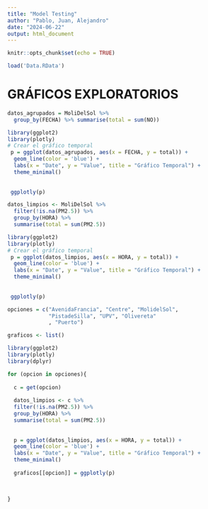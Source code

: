 ---
title: "Model Testing"
author: "Pablo, Juan, Alejandro"
date: "2024-06-22"
output: html_document
---

```{r setup, include=FALSE}
knitr::opts_chunk$set(echo = TRUE)
```




```{r}
load('Data.RData')
```



# GRÁFICOS EXPLORATORIOS


```{r}
datos_agrupados = MoliDelSol %>%
  group_by(FECHA) %>% summarise(total = sum(NO))


```



```{r}
library(ggplot2)
library(plotly)
# Crear el gráfico temporal
 p = ggplot(datos_agrupados, aes(x = FECHA, y = total)) +
  geom_line(color = 'blue') +
  labs(x = "Date", y = "Value", title = "Gráfico Temporal") +
  theme_minimal()
 
 
 ggplotly(p)

```








```{r}

datos_limpios <- MoliDelSol %>%
  filter(!is.na(PM2.5)) %>%
  group_by(HORA) %>%
  summarise(total = sum(PM2.5))

```



```{r}
library(ggplot2)
library(plotly)
# Crear el gráfico temporal
 p = ggplot(datos_limpios, aes(x = HORA, y = total)) +
  geom_line(color = 'blue') +
  labs(x = "Date", y = "Value", title = "Gráfico Temporal") +
  theme_minimal()
 
 
 ggplotly(p)

```


```{r}
opciones = c("AvenidaFrancia", "Centre", "MolidelSol",
             "PistadeSilla", "UPV", "Olivereta"
             , "Puerto")
```

```{r}
graficos <- list()


```


```{r}
library(ggplot2)
library(plotly)
library(dplyr)

for (opcion in opciones){
  
  c = get(opcion)
          
  datos_limpios <- c %>%
  filter(!is.na(PM2.5)) %>%
  group_by(HORA) %>%
  summarise(total = sum(PM2.5))
  
  
  p = ggplot(datos_limpios, aes(x = HORA, y = total)) +
  geom_line(color = 'blue') +
  labs(x = "Date", y = "Value", title = "Gráfico Temporal") +
  theme_minimal()
  
  graficos[[opcion]] = ggplotly(p)
  
  
  
}


```






